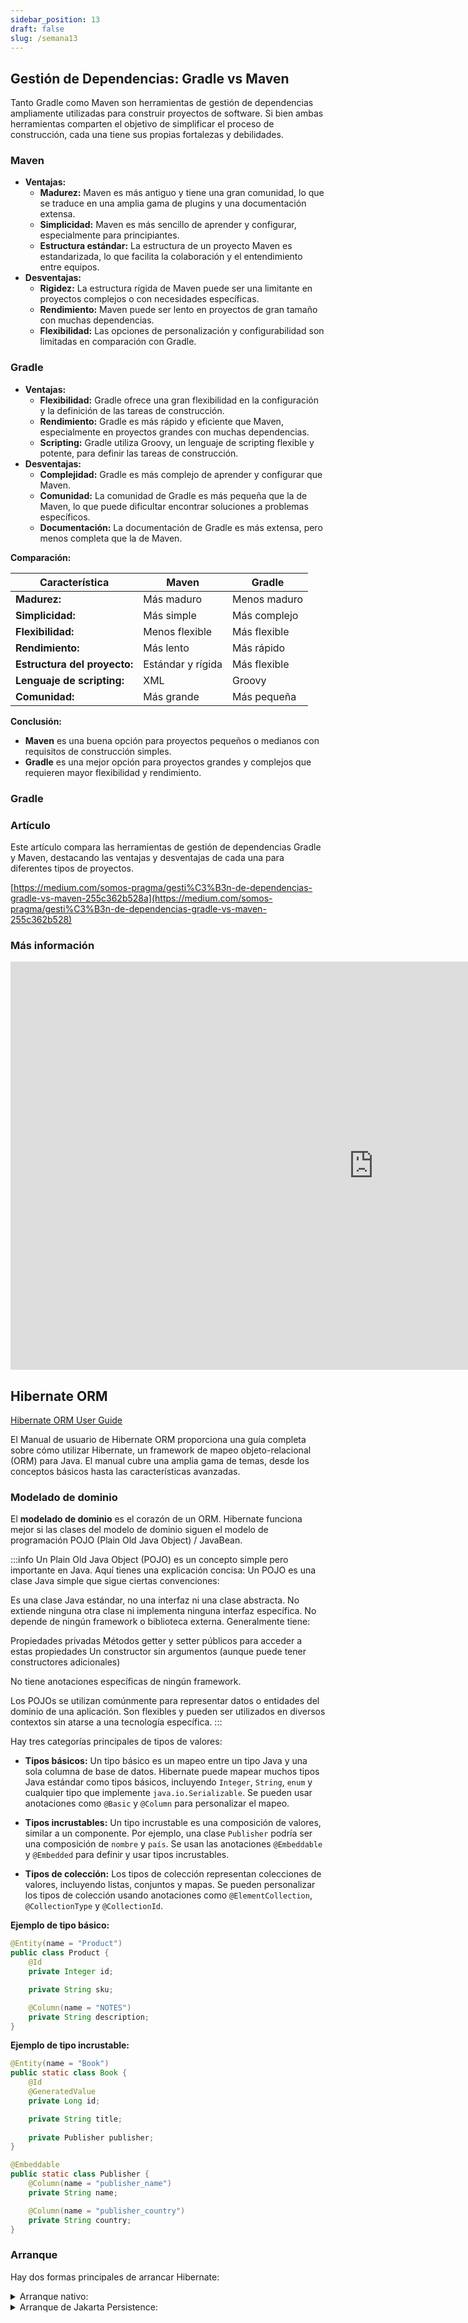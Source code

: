 ```yaml
---
sidebar_position: 13
draft: false
slug: /semana13
---
```


## Gestión de Dependencias: Gradle vs Maven

Tanto Gradle como Maven son herramientas de gestión de dependencias ampliamente utilizadas para construir proyectos de software.  Si bien ambas herramientas comparten el objetivo de simplificar el proceso de construcción,  cada una tiene sus propias fortalezas y debilidades.

### **Maven**

* **Ventajas:**
    * **Madurez:** Maven es más antiguo y tiene una gran comunidad, lo que se traduce en una amplia gama de plugins y una documentación extensa.
    * **Simplicidad:**  Maven es más sencillo de aprender y configurar, especialmente para principiantes. 
    * **Estructura estándar:** La estructura de un proyecto Maven es estandarizada, lo que facilita la colaboración y el entendimiento entre equipos. 
* **Desventajas:**
    * **Rigidez:** La estructura rígida de Maven puede ser una limitante en proyectos complejos o con necesidades específicas.
    * **Rendimiento:** Maven puede ser lento en proyectos de gran tamaño con muchas dependencias.
    * **Flexibilidad:** Las opciones de personalización y configurabilidad son limitadas en comparación con Gradle.

### **Gradle**

* **Ventajas:**
    * **Flexibilidad:** Gradle ofrece una gran flexibilidad en la configuración y la definición de las tareas de construcción.
    * **Rendimiento:** Gradle es más rápido y eficiente que Maven, especialmente en proyectos grandes con muchas dependencias.
    * **Scripting:** Gradle utiliza Groovy, un lenguaje de scripting flexible y potente, para definir las tareas de construcción. 
* **Desventajas:**
    * **Complejidad:** Gradle es más complejo de aprender y configurar que Maven.
    * **Comunidad:** La comunidad de Gradle es más pequeña que la de Maven, lo que puede dificultar encontrar soluciones a problemas específicos.
    * **Documentación:**  La documentación de Gradle es más extensa, pero menos completa que la de Maven.

**Comparación:**

| Característica | Maven | Gradle |
|---|---|---|
| **Madurez:** | Más maduro | Menos maduro |
| **Simplicidad:** | Más simple | Más complejo |
| **Flexibilidad:** | Menos flexible | Más flexible |
| **Rendimiento:** | Más lento | Más rápido |
| **Estructura del proyecto:** | Estándar y rígida | Más flexible |
| **Lenguaje de scripting:** | XML | Groovy |
| **Comunidad:** | Más grande | Más pequeña |

**Conclusión:**

* **Maven** es una buena opción para proyectos pequeños o medianos con requisitos de construcción simples.
* **Gradle** es una mejor opción para proyectos grandes y complejos que requieren mayor flexibilidad y rendimiento.

### **Gradle**

### Artículo

Este artículo compara las herramientas de gestión de dependencias Gradle y Maven, destacando las ventajas y desventajas de cada una para diferentes tipos de proyectos.

[https://medium.com/somos-pragma/gesti%C3%B3n-de-dependencias-gradle-vs-maven-255c362b528a](https://medium.com/somos-pragma/gesti%C3%B3n-de-dependencias-gradle-vs-maven-255c362b528)


### Más información

<iframe className='w-full aspect-video' width="1161" height="653" src="https://www.youtube.com/embed/5p82gwr9MWk" title="ANT vs MAVEN vs GRADLE | JAVA | ¡ESTE DEBES USAR!" frameborder="0" allow="accelerometer; autoplay; clipboard-write; encrypted-media; gyroscope; picture-in-picture; web-share" referrerpolicy="strict-origin-when-cross-origin" allowfullscreen></iframe>

##  Hibernate ORM

[Hibernate ORM User Guide](https://docs.jboss.org/hibernate/orm/6.6/userguide/html_single/Hibernate_User_Guide.html#preface)

El Manual de usuario de Hibernate ORM proporciona una guía completa sobre cómo utilizar Hibernate, un framework de mapeo objeto-relacional (ORM) para Java. El manual cubre una amplia gama de temas, desde los conceptos básicos hasta las características avanzadas.

### Modelado de dominio

El **modelado de dominio** es el corazón de un ORM. Hibernate funciona mejor si las clases del modelo de dominio siguen el modelo de programación POJO (Plain Old Java Object) / JavaBean.

:::info
Un Plain Old Java Object (POJO) es un concepto simple pero importante en Java. Aquí tienes una explicación concisa:
Un POJO es una clase Java simple que sigue ciertas convenciones:

Es una clase Java estándar, no una interfaz ni una clase abstracta.
No extiende ninguna otra clase ni implementa ninguna interfaz específica.
No depende de ningún framework o biblioteca externa.
Generalmente tiene:

Propiedades privadas
Métodos getter y setter públicos para acceder a estas propiedades
Un constructor sin argumentos (aunque puede tener constructores adicionales)


No tiene anotaciones específicas de ningún framework.

Los POJOs se utilizan comúnmente para representar datos o entidades del dominio de una aplicación. Son flexibles y pueden ser utilizados en diversos contextos sin atarse a una tecnología específica.
:::

Hay tres categorías principales de tipos de valores:

* **Tipos básicos:** Un tipo básico es un mapeo entre un tipo Java y una sola columna de base de datos. Hibernate puede mapear muchos tipos Java estándar como tipos básicos, incluyendo  `Integer`, `String`, `enum`  y cualquier tipo que implemente `java.io.Serializable`. Se pueden usar anotaciones como `@Basic` y `@Column` para personalizar el mapeo.

* **Tipos incrustables:** Un tipo incrustable es una composición de valores, similar a un componente. Por ejemplo, una clase `Publisher` podría ser una composición de `nombre` y `país`. Se usan las anotaciones `@Embeddable` y `@Embedded` para definir y usar tipos incrustables. 

* **Tipos de colección:** Los tipos de colección representan colecciones de valores, incluyendo listas, conjuntos y mapas. Se pueden personalizar los tipos de colección usando anotaciones como `@ElementCollection`, `@CollectionType` y `@CollectionId`.

**Ejemplo de tipo básico:**
```java
@Entity(name = "Product")
public class Product {
    @Id
    private Integer id;

    private String sku;

    @Column(name = "NOTES")
    private String description;
}
```

**Ejemplo de tipo incrustable:**
```java
@Entity(name = "Book")
public static class Book {
    @Id
    @GeneratedValue
    private Long id;

    private String title;
    
    private Publisher publisher;
}

@Embeddable
public static class Publisher {
    @Column(name = "publisher_name")
    private String name;

    @Column(name = "publisher_country")
    private String country;
}
```

### Arranque

Hay dos formas principales de arrancar Hibernate:

<details>
  <summary>Arranque nativo:</summary>

  En este enfoque, la aplicación construye manualmente los objetos `ServiceRegistry`, `Metadata` y `SessionFactory` necesarios para interactuar con Hibernate.

    ### Ejemplo

    <Tabs>
        <TabItem value="Tree" label="Proyecto" default>
        ```bash        
        src
        └─ main
        ├─ java
        │  └─ com
        │     └─ example
        │        ├─ HibernateUtil.java
        │        ├─ Main.java
        │        └─ Persona.java
        └─ resources
            └─ hibernate.cfg.xml      
        ```
        </TabItem>
        <TabItem value="HibernateUtil.java" label="HibernateUtil.java" >
        ```java
        package com.example;

        import org.hibernate.SessionFactory;
        import org.hibernate.boot.Metadata;
        import org.hibernate.boot.MetadataSources;
        import org.hibernate.boot.registry.StandardServiceRegistry;
        import org.hibernate.boot.registry.StandardServiceRegistryBuilder;

        public class HibernateUtil {
            private static final SessionFactory sessionFactory = buildSessionFactory();

            private static SessionFactory buildSessionFactory() {
                try {
                    // Crear un StandardServiceRegistry
                    StandardServiceRegistry serviceRegistry = new StandardServiceRegistryBuilder()
                            .configure("hibernate.cfg.xml") // Cargar la configuración desde hibernate.cfg.xml
                            .build();

                    // Crear un MetadataSources
                    MetadataSources metadataSources = new MetadataSources(serviceRegistry);

                    // Crear un Metadata
                    Metadata metadata = metadataSources.buildMetadata();

                    // Crear un SessionFactory
                    return metadata.buildSessionFactory();
                } catch (Throwable ex) {
                    System.err.println("Error al crear el SessionFactory: " + ex);
                    throw new ExceptionInInitializerError(ex);
                }
            }

            public static SessionFactory getSessionFactory() {
                return sessionFactory;
            }
        }
        ```
        Para usar esta clase `HibernateUtil` en tu proyecto, necesitarás seguir estos pasos:

        1. Configuración del proyecto:
        Asegúrate de que tienes Hibernate y sus dependencias en tu proyecto. Si estás usando Maven, añade las dependencias necesarias en tu `pom.xml`.

        2. Archivo de configuración:
        Crea un archivo `hibernate.cfg.xml` en el directorio `src/main/resources` de tu proyecto. Este archivo debe contener la configuración de tu base de datos y otras propiedades de Hibernate.        


        Explicación del código:

        1. Obtenemos una `SessionFactory` usando `HibernateUtil.getSessionFactory()`.
        2. Abrimos una nueva `Session` usando `sessionFactory.openSession()`.
        3. Iniciamos una transacción con `session.beginTransaction()`.
        4. Realizamos operaciones de base de datos (en este caso, guardar una `Persona`).
        5. Hacemos commit de la transacción o rollback si ocurre algún error.
        6. La sesión se cierra automáticamente al salir del bloque `try-with-resources`.
        7. Al final de la aplicación, cerramos la `SessionFactory`.
        

        </TabItem>
        <TabItem value="Persona.java" label="Persona.java">
        ```java
        package com.example;

        import jakarta.persistence.*;

        @Entity
        @Table(name = "personas")
        public class Persona {

            @Id
            @GeneratedValue(strategy = GenerationType.IDENTITY)
            private Long id;

            @Column(nullable = false, length = 50)
            private String nombre;

            @Column(nullable = false, length = 50)
            private String apellido;

            @Column(unique = true)
            private String email;

            // Constructor por defecto
            public Persona() {}

            // Constructor con parámetros
            public Persona(String nombre, String apellido, String email) {
                this.nombre = nombre;
                this.apellido = apellido;
                this.email = email;
            }

            // Getters y setters
            public Long getId() {
                return id;
            }

            public void setId(Long id) {
                this.id = id;
            }

            public String getNombre() {
                return nombre;
            }

            public void setNombre(String nombre) {
                this.nombre = nombre;
            }

            public String getApellido() {
                return apellido;
            }

            public void setApellido(String apellido) {
                this.apellido = apellido;
            }

            public String getEmail() {
                return email;
            }

            public void setEmail(String email) {
                this.email = email;
            }

            @Override
            public String toString() {
                return "Persona{" +
                    "id=" + id +
                    ", nombre='" + nombre + '\'' +
                    ", apellido='" + apellido + '\'' +
                    ", email='" + email + '\'' +
                    '}';
            }
        }
        ```
       
        Explicación de esta entidad básica:

        1. `@Entity`: Marca la clase como una entidad JPA.
        2. `@Table(name = "personas")`: Especifica el nombre de la tabla en la base de datos.
        3. `@Id`: Indica que el campo `id` es la clave primaria.
        4. `@GeneratedValue`: Configura la generación automática del ID (auto-incremento en MySQL).
        5. `@Column`: Personaliza las propiedades de las columnas:
        - `nullable = false` para campos obligatorios.
        - `length = 50` limita la longitud de las cadenas.
        - `unique = true` para el email, asegurando que sea único en la tabla.

        Esta entidad incluye:
        - Campos básicos: id, nombre, apellido y email.
        - Un constructor por defecto (requerido por JPA).
        - Un constructor con parámetros para facilitar la creación de objetos.
        - Getters y setters para todos los campos.
        - Un método `toString()` para facilitar la depuración.

        Para usar esta entidad en tu proyecto:

        1. Guarda este archivo como `Persona.java` en el paquete apropiado de tu proyecto (por ejemplo, `com.tuempresa.modelo`).
        2. Asegúrate de que la declaración del paquete en la parte superior del archivo sea correcta.
        3. En tu archivo `hibernate.cfg.xml`, incluye esta entidad en el mapeo:
        ```xml
        <mapping class="com.tuempresa.modelo.Persona"/>
        ```
        4. Si estás usando configuración basada en anotaciones, asegúrate de que esta clase esté en un paquete escaneado por Hibernate.

        Esta entidad creará una tabla `personas` en tu base de datos MySQL con columnas para id, nombre, apellido y email.
        
        </TabItem>
        <TabItem value="Main.java" label="Main.java">
        ```java
        package com.example;

        import org.hibernate.Session;
        import org.hibernate.SessionFactory;
        import org.hibernate.Transaction;

        public class Main {

            
            public static void main(String[] args) {
                SessionFactory sessionFactory = HibernateUtil.getSessionFactory();

                // Abrir una nueva sesión
                try (Session session = sessionFactory.openSession()) {
                    // Comenzar una transacción
                    Transaction tx = session.beginTransaction();

                    try {
                        // Aquí va tu lógica de negocio
                        // Por ejemplo, guardar un objeto Persona
                        Persona persona = new Persona("Juan", "Valencia", "juan@example.com");
                    
                        session.persist(persona);

                        // Commit de la transacción
                        tx.commit();
                    } catch (Exception e) {
                        // Si algo sale mal, hacer rollback
                        if (tx != null) tx.rollback();
                        e.printStackTrace();
                    }
                }

                // Cerrar la SessionFactory al finalizar la aplicación
                HibernateUtil.getSessionFactory().close();
            }
        }
        ```

        Explicación y conceptos clave:

        1. `EntityManagerFactory` y `EntityManager`: Reemplazan a `SessionFactory` y `Session` en JPA.

        2. `Persistence.createEntityManagerFactory()`: Crea un `EntityManagerFactory` usando la configuración definida en tu archivo `persistence.xml`.

        3. `em.persist(persona)`: Usado para guardar una nueva entidad. Reemplaza a `session.save()`.

        4. `em.find(Persona.class, id)`: Busca una entidad por su ID.

        5. Actualización de entidades: Cuando modificas un objeto que está en estado "managed" (como el obtenido con `em.find()`), los cambios se sincronizarán automáticamente con la base de datos al hacer commit.

        6. `em.remove(persona)`: Elimina una entidad de la base de datos.

        7. Manejo de transacciones: Usamos `EntityTransaction` para controlar las transacciones.

        Para usar este código:

        1. Asegúrate de tener configurado correctamente tu archivo `persistence.xml` con los detalles de conexión a la base de datos y las entidades mapeadas.

        2. Reemplaza "nombreDeTuUnidadDePersistencia" con el nombre real de tu unidad de persistencia definida en `persistence.xml`.

        3. Ajusta los IDs y datos de ejemplo según tus necesidades.

        Este enfoque utiliza la API estándar de JPA, que es la forma recomendada de trabajar con Hibernate en aplicaciones modernas. Proporciona una capa de abstracción sobre Hibernate y permite cambiar más fácilmente entre diferentes implementaciones de JPA si es necesario en el futuro.  

        </TabItem>
        <TabItem value="hibernate.cfg.xml" label="hibernate.cfg.xml">
        ```xml
        <?xml version="1.0" encoding="UTF-8"?>
        <!DOCTYPE hibernate-configuration PUBLIC
                "-//Hibernate/Hibernate Configuration DTD 3.0//EN"
                "http://www.hibernate.org/dtd/hibernate-configuration-3.0.dtd">
        <hibernate-configuration>
            <session-factory>
                <!-- Configuración de la conexión JDBC para MySQL -->
                <property name="hibernate.connection.driver_class">com.mysql.cj.jdbc.Driver</property>
                <property name="hibernate.connection.url">jdbc:mysql://localhost:3306/nombre_de_tu_base_de_datos?useSSL=false&amp;serverTimezone=UTC</property>
                <property name="hibernate.connection.username">usuario</property>
                <property name="hibernate.connection.password">password</property>

                <!-- Echo de SQL en stdout -->
                <property name="hibernate.show_sql">true</property>
                <property name="hibernate.format_sql">true</property>

                <!-- Actualización automática del esquema de base de datos -->
                <property name="hibernate.hbm2ddl.auto">update</property>
                
                <!-- Mapeo de clases de entidad -->
                <mapping class="com.example.Persona"/>
                <!-- Añade más mapeos de clase aquí según sea necesario -->

            </session-factory>
        </hibernate-configuration>
        ```      

        Explicación de los elementos clave:

        1. Conexión JDBC:
        - `hibernate.connection.driver_class`: El driver JDBC para MySQL.
        - `hibernate.connection.url`: La URL de conexión a tu base de datos MySQL.
        - `hibernate.connection.username` y `hibernate.connection.password`: Tus credenciales de MySQL.

        2. Configuración de logging:
        - `hibernate.show_sql` y `hibernate.format_sql`: Para mostrar y formatear las consultas SQL generadas.

        3. Actualización de esquema:
        - `hibernate.hbm2ddl.auto`: Configurado en "update" para actualizar automáticamente el esquema. Ten cuidado con este ajuste en producción.

        4. Mapeo de entidades:
        - `<mapping class="...">`: Especifica las clases de entidad que Hibernate debe manejar.

        Para usar esta configuración:

        1. Guarda este archivo como `hibernate.cfg.xml` en el directorio `src/main/resources` de tu proyecto.
        2. Asegúrate de reemplazar `nombre_de_tu_base_de_datos`, `tu_usuario`, y `tu_contraseña` con tus datos reales.
        3. Ajusta la URL de conexión si tu servidor MySQL no está en localhost o usa un puerto diferente.
        4. Actualiza los mapeos de clase para incluir todas tus entidades.

        Recuerda añadir las dependencias necesarias en tu `pom.xml` si estás usando Maven:

        - Hibernate Core
        - MySQL Connector/J

        </TabItem>
        <TabItem value="pom.xml" label="pom.xml">
        ```xml
        <?xml version="1.0" encoding="UTF-8"?>
        <project xmlns="http://maven.apache.org/POM/4.0.0"
                xmlns:xsi="http://www.w3.org/2001/XMLSchema-instance"
                xsi:schemaLocation="http://maven.apache.org/POM/4.0.0 http://maven.apache.org/xsd/maven-4.0.0.xsd">
            <modelVersion>4.0.0</modelVersion>

            <groupId>com.example</groupId>
            <artifactId>jpa1</artifactId>
            <version>1.0-SNAPSHOT</version>

            <properties>
                <maven.compiler.source>17</maven.compiler.source>
                <maven.compiler.target>17</maven.compiler.target>
            </properties>

            <dependencies>

                <dependency>
                    <groupId>mysql</groupId>
                    <artifactId>mysql-connector-java</artifactId>
                    <version>8.0.33</version>
                </dependency>    

                <dependency>
                    <groupId>org.hibernate</groupId>
                    <artifactId>hibernate-core</artifactId>
                    <version>6.6.1.Final</version>          
                </dependency>

            </dependencies>
        </project>
        ```
        </TabItem>
    </Tabs>
 
</details>

<details>
  <summary>Arranque de Jakarta Persistence:</summary>

    Este enfoque aprovecha las API de Jakarta Persistence y generalmente se usa en entornos de contenedores.

    ## Ejemplo

        <Tabs>
        <TabItem value="Tree" label="Proyecto" default>
        ```bash        
        src
        └─ main
          ├─ java
          │  └─ com
          │     └─ example
          │        ├─ Main.java
          │        └─ Persona.java
          └─ resources
             └─ META-INF
                └─ persistence.xml      
        ```
        </TabItem>        
        <TabItem value="Persona.java" label="Persona.java">
        ```java
        package com.example;

        import jakarta.persistence.*;

        @Entity
        @Table(name = "personas")
        public class Persona {

            @Id
            @GeneratedValue(strategy = GenerationType.IDENTITY)
            private Long id;

            @Column(nullable = false, length = 50)
            private String nombre;

            @Column(nullable = false, length = 50)
            private String apellido;

            @Column(unique = true)
            private String email;

            // Constructor por defecto
            public Persona() {}

            // Constructor con parámetros
            public Persona(String nombre, String apellido, String email) {
                this.nombre = nombre;
                this.apellido = apellido;
                this.email = email;
            }

            // Getters y setters
            public Long getId() {
                return id;
            }

            public void setId(Long id) {
                this.id = id;
            }

            public String getNombre() {
                return nombre;
            }

            public void setNombre(String nombre) {
                this.nombre = nombre;
            }

            public String getApellido() {
                return apellido;
            }

            public void setApellido(String apellido) {
                this.apellido = apellido;
            }

            public String getEmail() {
                return email;
            }

            public void setEmail(String email) {
                this.email = email;
            }

            @Override
            public String toString() {
                return "Persona{" +
                    "id=" + id +
                    ", nombre='" + nombre + '\'' +
                    ", apellido='" + apellido + '\'' +
                    ", email='" + email + '\'' +
                    '}';
            }
        }
        ```
       
        Explicación de esta entidad básica:

        1. `@Entity`: Marca la clase como una entidad JPA.
        2. `@Table(name = "personas")`: Especifica el nombre de la tabla en la base de datos.
        3. `@Id`: Indica que el campo `id` es la clave primaria.
        4. `@GeneratedValue`: Configura la generación automática del ID (auto-incremento en MySQL).
        5. `@Column`: Personaliza las propiedades de las columnas:
        - `nullable = false` para campos obligatorios.
        - `length = 50` limita la longitud de las cadenas.
        - `unique = true` para el email, asegurando que sea único en la tabla.

        Esta entidad incluye:
        - Campos básicos: id, nombre, apellido y email.
        - Un constructor por defecto (requerido por JPA).
        - Un constructor con parámetros para facilitar la creación de objetos.
        - Getters y setters para todos los campos.
        - Un método `toString()` para facilitar la depuración.

        Para usar esta entidad en tu proyecto:

        1. Guarda este archivo como `Persona.java` en el paquete apropiado de tu proyecto (por ejemplo, `com.tuempresa.modelo`).
        2. Asegúrate de que la declaración del paquete en la parte superior del archivo sea correcta.
        3. En tu archivo `hibernate.cfg.xml`, incluye esta entidad en el mapeo:
        ```xml
        <mapping class="com.tuempresa.modelo.Persona"/>
        ```
        4. Si estás usando configuración basada en anotaciones, asegúrate de que esta clase esté en un paquete escaneado por Hibernate.

        Esta entidad creará una tabla `personas` en tu base de datos MySQL con columnas para id, nombre, apellido y email.
        
        </TabItem>
        <TabItem value="Main.java" label="Main.java">
        ```java
        package com.example;

        import jakarta.persistence.EntityManager;
        import jakarta.persistence.EntityManagerFactory;
        import jakarta.persistence.Persistence;

        public class Main {
            public static void main(String[] args) {
                EntityManagerFactory emf = Persistence.createEntityManagerFactory("myPersistenceUnit");
                EntityManager em = emf.createEntityManager();

                // Crear un nueva persona
                Persona persona = new Persona("Juan","Zapata","juan@gmail.com");
                
                em.getTransaction().begin();
                em.persist(persona);
                em.getTransaction().commit();

                // Buscar persona
                Persona foundUser = em.find(Persona.class, persona.getId());
                System.out.println("Usuario encontrado: " + foundUser.getNombre());

                em.close();
                emf.close();
            }
        }
        ```

        Explicación y conceptos clave:

        Este código Java es un ejemplo simple que demuestra cómo usar Jakarta Persistence (JPA) con Hibernate para interactuar con una base de datos MySQL. Analicemos el código paso a paso:

        **1. `package com.example;`**

        * Esto define el paquete al que pertenece la clase `Main`. Los paquetes ayudan a organizar tu código en una estructura jerárquica.

        **2. Importaciones:**

        * `import javax.persistence.EntityManager;`: Importa la interfaz `EntityManager`, que es el principal punto de entrada para realizar operaciones con entidades JPA.
        * `import javax.persistence.EntityManagerFactory;`: Importa la interfaz `EntityManagerFactory`, que crea instancias de `EntityManager`.
        * `import javax.persistence.Persistence;`: Importa la clase `Persistence`, que se utiliza para obtener una instancia de `EntityManagerFactory`.

        **3. Clase `Main`:**

        * `public class Main {` define una clase llamada `Main`, que contiene el punto de entrada de la aplicación.

        **4. Método `main`:**

        * `public static void main(String[] args) {` es el punto de entrada de la aplicación. Se ejecuta cuando se ejecuta la aplicación.
        * `EntityManagerFactory emf = Persistence.createEntityManagerFactory("myPersistenceUnit");`: Crea una instancia de `EntityManagerFactory` llamada `emf` utilizando el nombre de la unidad de persistencia "myPersistenceUnit" definida en el archivo `persistence.xml`.
        * `EntityManager em = emf.createEntityManager();`: Crea una instancia de `EntityManager` llamada `em` a partir de la `EntityManagerFactory`.
        * `User user = new User();`: Crea una nueva instancia de la entidad `User`.
        * `user.setName("John Doe");`: Asigna el nombre "John Doe" a la nueva instancia de `User`.
        * `em.getTransaction().begin();`: Inicia una transacción para garantizar la integridad de las operaciones de la base de datos.
        * `em.persist(user);`: Persiste la instancia de `User` en la base de datos.
        * `em.getTransaction().commit();`: Confirma la transacción para guardar los cambios en la base de datos.
        * `User foundUser = em.find(User.class, user.getId());`: Busca la entidad `User` recién creada utilizando su ID.
        * `System.out.println("Usuario encontrado: " + foundUser.getName());`: Imprime el nombre del usuario encontrado en la consola.
        * `em.close();`: Cierra la instancia de `EntityManager` para liberar los recursos.
        * `emf.close();`: Cierra la instancia de `EntityManagerFactory` para liberar los recursos.
        
        Este es un ejemplo básico de cómo usar Jakarta Persistence con Hibernate para interactuar con una base de datos. Puedes expandir este ejemplo con más entidades, relaciones, consultas y operaciones de la base de datos.
        
        </TabItem>
        <TabItem value="persistence.xml" label="persistence.xml">
        ```xml
        <?xml version="1.0" encoding="UTF-8"?>
        <persistence xmlns="http://xmlns.jcp.org/xml/ns/persistence"
                    xmlns:xsi="http://www.w3.org/2001/XMLSchema-instance"
                    xsi:schemaLocation="http://xmlns.jcp.org/xml/ns/persistence
                    http://xmlns.jcp.org/xml/ns/persistence/persistence_2_2.xsd"
                    version="2.2">
            <persistence-unit name="examplePU" transaction-type="RESOURCE_LOCAL">
                <provider>org.hibernate.jpa.HibernatePersistenceProvider</provider>
                <class>com.example.entity.Usuario</class>

                <!-- MySQL -->
                <properties>
                    <property name="javax.persistence.jdbc.url" value="jdbc:mysql://localhost:3306/nombre_de_tu_base_de_datos?useSSL=false&amp;serverTimezone=UTC"/>
                    <property name="javax.persistence.jdbc.user" value="usuario"/>
                    <property name="javax.persistence.jdbc.password" value="password"/>
                    <property name="javax.persistence.jdbc.driver" value="com.mysql.cj.jdbc.Driver"/>
                    <property name="hibernate.show_sql" value="true"/>
                    <property name="hibernate.format_sql" value="true"/>
                    <property name="hibernate.hbm2ddl.auto" value="update"/>
                </properties>

                <!-- PostgreSQL -->
                <!-- <properties>
                    <property name="javax.persistence.jdbc.url" value="jdbc:postgresql://localhost:5432/ejemplo_db"/>
                    <property name="javax.persistence.jdbc.user" value="tu_usuario"/>
                    <property name="javax.persistence.jdbc.password" value="tu_contraseña"/>
                    <property name="javax.persistence.jdbc.driver" value="org.postgresql.Driver"/>
                    <property name="hibernate.dialect" value="org.hibernate.dialect.PostgreSQLDialect"/>
                    <property name="hibernate.show_sql" value="true"/>
                    <property name="hibernate.format_sql" value="true"/>
                    <property name="hibernate.hbm2ddl.auto" value="update"/>
                </properties> -->

            </persistence-unit>
        </persistence>
        ```      

        Explicación:

        Este código XML es un archivo de configuración de Jakarta Persistence (JPA) llamado `persistence.xml`. Este archivo se utiliza para configurar cómo JPA interactúa con tu base de datos, especificando detalles como la unidad de persistencia, el proveedor de persistencia, las propiedades de la base de datos y las entidades que se gestionarán.
       
        **1. Declaración del archivo XML:**

        * `<?xml version="1.0" encoding="UTF-8"?>`: Indica que el archivo es XML, la versión y la codificación.

        **2. Espacio de nombres:**

        * `xmlns="http://xmlns.jcp.org/xml/ns/persistence"`: Define el espacio de nombres para el esquema XML de JPA.
        * `xmlns:xsi="http://www.w3.org/2001/XMLSchema-instance"`: Define el espacio de nombres para la validación XML.
        * `xsi:schemaLocation="http://xmlns.jcp.org/xml/ns/persistence http://xmlns.jcp.org/xml/ns/persistence/persistence_2_2.xsd"`: Especifica la ubicación del esquema XML para la validación.
        * `version="2.2"`: Indica la versión del esquema XML de JPA.

        **3. Unidad de persistencia:**

        * `<persistence-unit name="myPersistenceUnit" transaction-type="RESOURCE_LOCAL">`: Define una unidad de persistencia con el nombre "myPersistenceUnit" y un tipo de transacción `RESOURCE_LOCAL`, lo que significa que se manejará localmente por la aplicación.
            * `name="myPersistenceUnit"`:  El nombre de la unidad de persistencia.
            * `transaction-type="RESOURCE_LOCAL"`: Indica que la unidad de persistencia gestionará las transacciones de forma local.

        **4. Proveedor de persistencia:**

        * `<provider>org.hibernate.jpa.HibernatePersistenceProvider</provider>`:  Especifica el proveedor de persistencia que se utilizará, en este caso, Hibernate.

        **5. Entidades:**

        * `<class>com.example.entity.Usuario</class>`: Define las clases de entidades que se gestionarán por la unidad de persistencia. En este caso, se gestionará la clase `Usuario` del paquete `com.example.entity`.

        **6. Propiedades de la base de datos:**

        * `<properties>`: Define las propiedades de conexión a la base de datos. En este caso, se está usando MySQL.
            * `javax.persistence.jdbc.url`: La URL de conexión a la base de datos.
            * `javax.persistence.jdbc.user`: El nombre de usuario para la base de datos.
            * `javax.persistence.jdbc.password`: La contraseña para la base de datos.
            * `javax.persistence.jdbc.driver`: El driver JDBC para la base de datos.
            * `hibernate.show_sql`:  Habilita la impresión de las consultas SQL generadas por Hibernate en la consola.
            * `hibernate.format_sql`:  Formato las consultas SQL impresas en la consola.
            * `hibernate.hbm2ddl.auto`: Define el comportamiento de Hibernate para la creación y actualización de la base de datos.  "update" indica que Hibernate actualizará la base de datos si hay cambios en las entidades.

        **Importante:**

        * El código también incluye una sección comentada para PostgreSQL, que puedes usar si estás trabajando con esta base de datos.
        * Este archivo debe estar ubicado en el directorio `META-INF` de tu proyecto Java.

        En resumen, este archivo `persistence.xml` configura una unidad de persistencia llamada "myPersistenceUnit" que utiliza Hibernate como proveedor de persistencia. Especifica la conexión a MySQL y las entidades que se gestionarán. También activa la impresión de las consultas SQL generadas por Hibernate en la consola.

        </TabItem>
        <TabItem value="pom.xml" label="pom.xml">
        ```xml
        <?xml version="1.0" encoding="UTF-8"?>
        <project xmlns="http://maven.apache.org/POM/4.0.0"
                xmlns:xsi="http://www.w3.org/2001/XMLSchema-instance"
                xsi:schemaLocation="http://maven.apache.org/POM/4.0.0 http://maven.apache.org/xsd/maven-4.0.0.xsd">
            <modelVersion>4.0.0</modelVersion>

            <groupId>com.example</groupId>
            <artifactId>jpa1</artifactId>
            <version>1.0-SNAPSHOT</version>

            <properties>
                <maven.compiler.source>17</maven.compiler.source>
                <maven.compiler.target>17</maven.compiler.target>
            </properties>

            <dependencies>

                <dependency>
                    <groupId>mysql</groupId>
                    <artifactId>mysql-connector-java</artifactId>
                    <version>8.0.33</version>
                </dependency>    

                <dependency>
                    <groupId>org.hibernate</groupId>
                    <artifactId>hibernate-core</artifactId>
                    <version>6.6.1.Final</version>          
                </dependency>

            </dependencies>
        </project>
        ```
        </TabItem>
    </Tabs>
 
</details>

